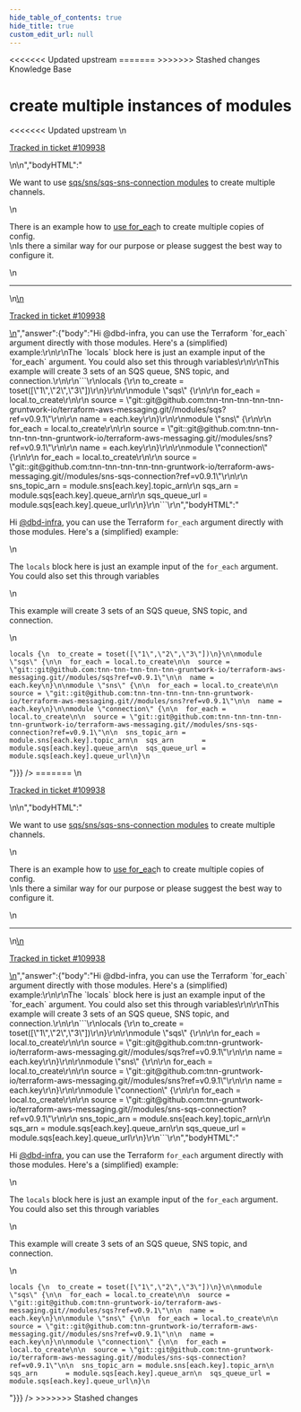 ```yaml
---
hide_table_of_contents: true
hide_title: true
custom_edit_url: null
---
```



<head>
<<<<<<< Updated upstream
  <link rel="canonical" href="https://github.com/tnn-tnn-tnn-tnn-tnn-gruntwork-io/knowledge-base/discussions/673" />
=======
  <link rel="canonical" href="https://github.com/tnn-gruntwork-io/knowledge-base/discussions/673" />
>>>>>>> Stashed changes
</head>

<CenterLayout>
<span className="searchCategory">Knowledge Base</span>
<h1>create multiple instances of modules</h1>
<<<<<<< Updated upstream
<GitHub discussion={{"id":"D_kwDOF8slf84ASu1F","number":673,"author":{"login":"dbd-infra"},"title":"create multiple instances of modules","body":"\nWe want to use [sqs/sns/sqs-sns-connection modules](https://github.com/tnn-tnn-tnn-tnn-tnn-gruntwork-io/terraform-aws-messaging/tree/main/modules) to create multiple channels.\r\n\r\nThere is an example how to [use for_eac](https://terragrunt.gruntwork.io/docs/rfc/for_each_iteration/#option-2-for_each-attribute-in-terragrunt-config-that-generates-multiple-copies-of-the-config)h to create multiple copies of config.\r\nIs there a similar way for our purpose or please suggest the best way to configure it.\n\n---\n\n<ins datetime=\"2023-02-28T15:49:17Z\">\n  <p><a href=\"https://support.gruntwork.io/hc/requests/109938\">Tracked in ticket #109938</a></p>\n</ins>\n","bodyHTML":"<p dir=\"auto\">We want to use <a href=\"https://github.com/tnn-tnn-tnn-tnn-tnn-gruntwork-io/terraform-aws-messaging/tree/main/modules\">sqs/sns/sqs-sns-connection modules</a> to create multiple channels.</p>\n<p dir=\"auto\">There is an example how to <a href=\"https://terragrunt.gruntwork.io/docs/rfc/for_each_iteration/#option-2-for_each-attribute-in-terragrunt-config-that-generates-multiple-copies-of-the-config\" rel=\"nofollow\">use for_eac</a>h to create multiple copies of config.<br>\nIs there a similar way for our purpose or please suggest the best way to configure it.</p>\n<hr>\n<ins datetime=\"2023-02-28T15:49:17Z\">\n  <p dir=\"auto\"><a href=\"https://support.gruntwork.io/hc/requests/109938\" rel=\"nofollow\">Tracked in ticket #109938</a></p>\n</ins>","answer":{"body":"Hi @dbd-infra, you can use the Terraform `for_each` argument directly with those modules. Here's a (simplified) example:\r\n\r\nThe `locals` block here is just an example input of the `for_each` argument. You could also set this through variables\r\n\r\nThis example will create 3 sets of an SQS queue, SNS topic, and connection.\r\n\r\n```\r\nlocals {\r\n  to_create = toset([\"1\",\"2\",\"3\"])\r\n}\r\n\r\nmodule \"sqs\" {\r\n\r\n  for_each = local.to_create\r\n\r\n  source = \"git::git@github.com:tnn-tnn-tnn-tnn-tnn-gruntwork-io/terraform-aws-messaging.git//modules/sqs?ref=v0.9.1\"\r\n\r\n  name = each.key\r\n}\r\n\r\nmodule \"sns\" {\r\n\r\n  for_each = local.to_create\r\n\r\n  source = \"git::git@github.com:tnn-tnn-tnn-tnn-tnn-gruntwork-io/terraform-aws-messaging.git//modules/sns?ref=v0.9.1\"\r\n\r\n  name = each.key\r\n}\r\n\r\nmodule \"connection\" {\r\n\r\n  for_each = local.to_create\r\n\r\n  source = \"git::git@github.com:tnn-tnn-tnn-tnn-tnn-gruntwork-io/terraform-aws-messaging.git//modules/sns-sqs-connection?ref=v0.9.1\"\r\n\r\n  sns_topic_arn = module.sns[each.key].topic_arn\r\n  sqs_arn       = module.sqs[each.key].queue_arn\r\n  sqs_queue_url = module.sqs[each.key].queue_url\r\n}\r\n```\r\n","bodyHTML":"<p dir=\"auto\">Hi <a class=\"user-mention notranslate\" data-hovercard-type=\"user\" data-hovercard-url=\"/users/dbd-infra/hovercard\" data-octo-click=\"hovercard-link-click\" data-octo-dimensions=\"link_type:self\" href=\"https://github.com/dbd-infra\">@dbd-infra</a>, you can use the Terraform <code class=\"notranslate\">for_each</code> argument directly with those modules. Here's a (simplified) example:</p>\n<p dir=\"auto\">The <code class=\"notranslate\">locals</code> block here is just an example input of the <code class=\"notranslate\">for_each</code> argument. You could also set this through variables</p>\n<p dir=\"auto\">This example will create 3 sets of an SQS queue, SNS topic, and connection.</p>\n<div class=\"snippet-clipboard-content notranslate position-relative overflow-auto\" data-snippet-clipboard-copy-content=\"locals {\n  to_create = toset([&quot;1&quot;,&quot;2&quot;,&quot;3&quot;])\n}\n\nmodule &quot;sqs&quot; {\n\n  for_each = local.to_create\n\n  source = &quot;git::git@github.com:tnn-tnn-tnn-tnn-tnn-gruntwork-io/terraform-aws-messaging.git//modules/sqs?ref=v0.9.1&quot;\n\n  name = each.key\n}\n\nmodule &quot;sns&quot; {\n\n  for_each = local.to_create\n\n  source = &quot;git::git@github.com:tnn-tnn-tnn-tnn-tnn-gruntwork-io/terraform-aws-messaging.git//modules/sns?ref=v0.9.1&quot;\n\n  name = each.key\n}\n\nmodule &quot;connection&quot; {\n\n  for_each = local.to_create\n\n  source = &quot;git::git@github.com:tnn-tnn-tnn-tnn-tnn-gruntwork-io/terraform-aws-messaging.git//modules/sns-sqs-connection?ref=v0.9.1&quot;\n\n  sns_topic_arn = module.sns[each.key].topic_arn\n  sqs_arn       = module.sqs[each.key].queue_arn\n  sqs_queue_url = module.sqs[each.key].queue_url\n}\"><pre class=\"notranslate\"><code class=\"notranslate\">locals {\n  to_create = toset([\"1\",\"2\",\"3\"])\n}\n\nmodule \"sqs\" {\n\n  for_each = local.to_create\n\n  source = \"git::git@github.com:tnn-tnn-tnn-tnn-tnn-gruntwork-io/terraform-aws-messaging.git//modules/sqs?ref=v0.9.1\"\n\n  name = each.key\n}\n\nmodule \"sns\" {\n\n  for_each = local.to_create\n\n  source = \"git::git@github.com:tnn-tnn-tnn-tnn-tnn-gruntwork-io/terraform-aws-messaging.git//modules/sns?ref=v0.9.1\"\n\n  name = each.key\n}\n\nmodule \"connection\" {\n\n  for_each = local.to_create\n\n  source = \"git::git@github.com:tnn-tnn-tnn-tnn-tnn-gruntwork-io/terraform-aws-messaging.git//modules/sns-sqs-connection?ref=v0.9.1\"\n\n  sns_topic_arn = module.sns[each.key].topic_arn\n  sqs_arn       = module.sqs[each.key].queue_arn\n  sqs_queue_url = module.sqs[each.key].queue_url\n}\n</code></pre></div>"}}} />
=======
<GitHub discussion={{"id":"D_kwDOF8slf84ASu1F","number":673,"author":{"login":"dbd-infra"},"title":"create multiple instances of modules","body":"\nWe want to use [sqs/sns/sqs-sns-connection modules](https://github.com/tnn-gruntwork-io/terraform-aws-messaging/tree/main/modules) to create multiple channels.\r\n\r\nThere is an example how to [use for_eac](https://terragrunt.gruntwork.io/docs/rfc/for_each_iteration/#option-2-for_each-attribute-in-terragrunt-config-that-generates-multiple-copies-of-the-config)h to create multiple copies of config.\r\nIs there a similar way for our purpose or please suggest the best way to configure it.\n\n---\n\n<ins datetime=\"2023-02-28T15:49:17Z\">\n  <p><a href=\"https://support.gruntwork.io/hc/requests/109938\">Tracked in ticket #109938</a></p>\n</ins>\n","bodyHTML":"<p dir=\"auto\">We want to use <a href=\"https://github.com/tnn-gruntwork-io/terraform-aws-messaging/tree/main/modules\">sqs/sns/sqs-sns-connection modules</a> to create multiple channels.</p>\n<p dir=\"auto\">There is an example how to <a href=\"https://terragrunt.gruntwork.io/docs/rfc/for_each_iteration/#option-2-for_each-attribute-in-terragrunt-config-that-generates-multiple-copies-of-the-config\" rel=\"nofollow\">use for_eac</a>h to create multiple copies of config.<br>\nIs there a similar way for our purpose or please suggest the best way to configure it.</p>\n<hr>\n<ins datetime=\"2023-02-28T15:49:17Z\">\n  <p dir=\"auto\"><a href=\"https://support.gruntwork.io/hc/requests/109938\" rel=\"nofollow\">Tracked in ticket #109938</a></p>\n</ins>","answer":{"body":"Hi @dbd-infra, you can use the Terraform `for_each` argument directly with those modules. Here's a (simplified) example:\r\n\r\nThe `locals` block here is just an example input of the `for_each` argument. You could also set this through variables\r\n\r\nThis example will create 3 sets of an SQS queue, SNS topic, and connection.\r\n\r\n```\r\nlocals {\r\n  to_create = toset([\"1\",\"2\",\"3\"])\r\n}\r\n\r\nmodule \"sqs\" {\r\n\r\n  for_each = local.to_create\r\n\r\n  source = \"git::git@github.com:tnn-gruntwork-io/terraform-aws-messaging.git//modules/sqs?ref=v0.9.1\"\r\n\r\n  name = each.key\r\n}\r\n\r\nmodule \"sns\" {\r\n\r\n  for_each = local.to_create\r\n\r\n  source = \"git::git@github.com:tnn-gruntwork-io/terraform-aws-messaging.git//modules/sns?ref=v0.9.1\"\r\n\r\n  name = each.key\r\n}\r\n\r\nmodule \"connection\" {\r\n\r\n  for_each = local.to_create\r\n\r\n  source = \"git::git@github.com:tnn-gruntwork-io/terraform-aws-messaging.git//modules/sns-sqs-connection?ref=v0.9.1\"\r\n\r\n  sns_topic_arn = module.sns[each.key].topic_arn\r\n  sqs_arn       = module.sqs[each.key].queue_arn\r\n  sqs_queue_url = module.sqs[each.key].queue_url\r\n}\r\n```\r\n","bodyHTML":"<p dir=\"auto\">Hi <a class=\"user-mention notranslate\" data-hovercard-type=\"user\" data-hovercard-url=\"/users/dbd-infra/hovercard\" data-octo-click=\"hovercard-link-click\" data-octo-dimensions=\"link_type:self\" href=\"https://github.com/dbd-infra\">@dbd-infra</a>, you can use the Terraform <code class=\"notranslate\">for_each</code> argument directly with those modules. Here's a (simplified) example:</p>\n<p dir=\"auto\">The <code class=\"notranslate\">locals</code> block here is just an example input of the <code class=\"notranslate\">for_each</code> argument. You could also set this through variables</p>\n<p dir=\"auto\">This example will create 3 sets of an SQS queue, SNS topic, and connection.</p>\n<div class=\"snippet-clipboard-content notranslate position-relative overflow-auto\" data-snippet-clipboard-copy-content=\"locals {\n  to_create = toset([&quot;1&quot;,&quot;2&quot;,&quot;3&quot;])\n}\n\nmodule &quot;sqs&quot; {\n\n  for_each = local.to_create\n\n  source = &quot;git::git@github.com:tnn-gruntwork-io/terraform-aws-messaging.git//modules/sqs?ref=v0.9.1&quot;\n\n  name = each.key\n}\n\nmodule &quot;sns&quot; {\n\n  for_each = local.to_create\n\n  source = &quot;git::git@github.com:tnn-gruntwork-io/terraform-aws-messaging.git//modules/sns?ref=v0.9.1&quot;\n\n  name = each.key\n}\n\nmodule &quot;connection&quot; {\n\n  for_each = local.to_create\n\n  source = &quot;git::git@github.com:tnn-gruntwork-io/terraform-aws-messaging.git//modules/sns-sqs-connection?ref=v0.9.1&quot;\n\n  sns_topic_arn = module.sns[each.key].topic_arn\n  sqs_arn       = module.sqs[each.key].queue_arn\n  sqs_queue_url = module.sqs[each.key].queue_url\n}\"><pre class=\"notranslate\"><code class=\"notranslate\">locals {\n  to_create = toset([\"1\",\"2\",\"3\"])\n}\n\nmodule \"sqs\" {\n\n  for_each = local.to_create\n\n  source = \"git::git@github.com:tnn-gruntwork-io/terraform-aws-messaging.git//modules/sqs?ref=v0.9.1\"\n\n  name = each.key\n}\n\nmodule \"sns\" {\n\n  for_each = local.to_create\n\n  source = \"git::git@github.com:tnn-gruntwork-io/terraform-aws-messaging.git//modules/sns?ref=v0.9.1\"\n\n  name = each.key\n}\n\nmodule \"connection\" {\n\n  for_each = local.to_create\n\n  source = \"git::git@github.com:tnn-gruntwork-io/terraform-aws-messaging.git//modules/sns-sqs-connection?ref=v0.9.1\"\n\n  sns_topic_arn = module.sns[each.key].topic_arn\n  sqs_arn       = module.sqs[each.key].queue_arn\n  sqs_queue_url = module.sqs[each.key].queue_url\n}\n</code></pre></div>"}}} />
>>>>>>> Stashed changes

</CenterLayout>
  

<!-- ##DOCS-SOURCER-START
{
  "sourcePlugin": "github-discussions",
  "hash": "76fe094c0a81167605365c09ffc75b6e"
}
##DOCS-SOURCER-END -->
